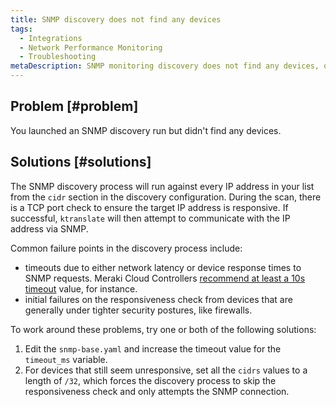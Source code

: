 ```yaml
---
title: SNMP discovery does not find any devices
tags:
  - Integrations
  - Network Performance Monitoring
  - Troubleshooting
metaDescription: SNMP monitoring discovery does not find any devices, or you didn't find all of the devices you expected.
---
```


## Problem [#problem]

You launched an SNMP discovery run but didn't find any devices.

## Solutions [#solutions]

The SNMP discovery process will run against every IP address in your list from the `cidr` section in the discovery configuration. During the scan, there is a TCP port check to ensure the target IP address is responsive. If successful, `ktranslate` will then attempt to communicate with the IP address via SNMP. 

Common failure points in the discovery process include:
* timeouts due to either network latency or device response times to SNMP requests. Meraki Cloud Controllers [recommend at least a 10s timeout](https://documentation.meraki.com/General_Administration/Monitoring_and_Reporting/SNMP_Overview_and_Configuration) value, for instance. 
* initial failures on the responsiveness check from devices that are generally under tighter security postures, like firewalls.

To work around these problems, try one or both of the following solutions:

1. Edit the `snmp-base.yaml` and increase the timeout value for the `timeout_ms` variable.
2. For devices that still seem unresponsive, set all the `cidrs` values to a length of `/32`, which forces the discovery process to skip the responsiveness check and only attempts the SNMP connection. 
